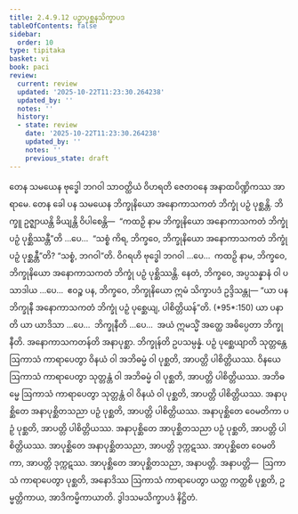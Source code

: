 ```yaml
---
title: 2.4.9.12 ပဉှာပုစ္ဆနသိက္ခာပဒ
tableOfContents: false
sidebar:
  order: 10
type: tipitaka
basket: vi
book: paci
review:
  current: review
  updated: '2025-10-22T11:23:30.264238'
  updated_by: ''
  notes: ''
  history:
  - state: review
    date: '2025-10-22T11:23:30.264238'
    updated_by: ''
    notes: ''
    previous_state: draft
---
```



<ReviewStatus review={frontmatter.review} showDetails={true} />

<HypothesisAnnotation frontmatter={frontmatter} />

<DynamicBreadcrumb />

<Division number="1219" book="paci" e="ch" v="2" p="460">

<Paragraph number="3509" book="paci">
တေန သမယေန ဗုဒ္ဓေါ ဘဂဝါ သာဝတ္ထိယံ ဝိဟရတိ ဇေတဝနေ အနာထပိဏ္ဍိကဿ အာရာမေ. တေန ခေါ ပန သမယေန ဘိက္ခုနိယော အနောကာသကတံ ဘိက္ခုံ ပဉှံ ပုစ္ဆန္တိ. ဘိက္ခူ ဥဇ္ဈာယန္တိ ခိယျန္တိ ဝိပါစေန္တိ—  “ကထဉှိ နာမ ဘိက္ခုနိယော အနောကာသကတံ ဘိက္ခုံ ပဉှံ ပုစ္ဆိဿန္တီ”တိ …ပေ…  “သစ္စံ ကိရ, ဘိက္ခဝေ, ဘိက္ခုနိယော အနောကာသကတံ ဘိက္ခုံ ပဉှံ ပုစ္ဆန္တီ”တိ? “သစ္စံ, ဘဂဝါ”တိ. ဝိဂရဟိ ဗုဒ္ဓေါ ဘဂဝါ …ပေ…  ကထဉှိ နာမ, ဘိက္ခဝေ, ဘိက္ခုနိယော အနောကာသကတံ ဘိက္ခုံ ပဉှံ ပုစ္ဆိဿန္တိ. နေတံ, ဘိက္ခဝေ, အပ္ပသန္နာနံ ဝါ ပသာဒါယ …ပေ…  ဧဝဉ္စ ပန, ဘိက္ခဝေ, ဘိက္ခုနိယော ဣမံ သိက္ခာပဒံ ဥဒ္ဒိသန္တု—
</Paragraph>

</Division>
<Division number="1220" book="paci" e="ch" v="2" p="460">

<Paragraph number="3510" book="paci">
<Emphasis>“ယာ ပန ဘိက္ခုနီ အနောကာသကတံ ဘိက္ခုံ ပဉှံ ပုစ္ဆေယျ, ပါစိတ္တိယန်”</Emphasis>တိ. (*95*:<Emphasis>150</Emphasis>)
</Paragraph>

</Division>
<Division number="1221" book="paci" e="ch" v="2" p="460">

<Paragraph number="3511" book="paci">
<Emphasis>ယာ ပနာ</Emphasis>တိ ယာ ယာဒိသာ …ပေ…  <Emphasis>ဘိက္ခုနီ</Emphasis>တိ …ပေ…  အယံ ဣမသ္မိံ အတ္ထေ အဓိပ္ပေတာ ဘိက္ခုနီတိ.
</Paragraph>

<Paragraph number="3512" book="paci">
<Emphasis>အနောကာသကတန်</Emphasis>တိ အနာပုစ္ဆာ. <Emphasis>ဘိက္ခုန်</Emphasis>တိ ဥပသမ္ပန္နံ. <Emphasis>ပဉှံ ပုစ္ဆေယျာ</Emphasis>တိ သုတ္တန္တေ ဩကာသံ ကာရာပေတွာ ဝိနယံ ဝါ အဘိဓမ္မံ ဝါ ပုစ္ဆတိ, အာပတ္တိ ပါစိတ္တိယဿ. ဝိနယေ ဩကာသံ ကာရာပေတွာ သုတ္တန္တံ ဝါ အဘိဓမ္မံ ဝါ ပုစ္ဆတိ, အာပတ္တိ ပါစိတ္တိယဿ. အဘိဓမ္မေ ဩကာသံ ကာရာပေတွာ သုတ္တန္တံ ဝါ ဝိနယံ ဝါ ပုစ္ဆတိ, အာပတ္တိ ပါစိတ္တိယဿ.
</Paragraph>

</Division>
<Division number="1222" book="paci" e="ch" v="2" p="461">

<Paragraph number="3513" book="paci">
အနာပုစ္ဆိတေ အနာပုစ္ဆိတသညာ ပဉှံ ပုစ္ဆတိ, အာပတ္တိ ပါစိတ္တိယဿ. အနာပုစ္ဆိတေ ဝေမတိကာ ပဉှံ ပုစ္ဆတိ, အာပတ္တိ ပါစိတ္တိယဿ. အနာပုစ္ဆိတေ အာပုစ္ဆိတသညာ ပဉှံ ပုစ္ဆတိ, အာပတ္တိ ပါစိတ္တိယဿ.
</Paragraph>

<Paragraph number="3514" book="paci">
အာပုစ္ဆိတေ အနာပုစ္ဆိတသညာ, အာပတ္တိ ဒုက္ကဋဿ. အာပုစ္ဆိတေ ဝေမတိကာ, အာပတ္တိ ဒုက္ကဋဿ. အာပုစ္ဆိတေ အာပုစ္ဆိတသညာ, အနာပတ္တိ.
</Paragraph>

</Division>
<Division number="1223" book="paci" e="ch" v="2" p="461">

<Paragraph number="3515" book="paci">
အနာပတ္တိ—  ဩကာသံ ကာရာပေတွာ ပုစ္ဆတိ, အနောဒိဿ ဩကာသံ ကာရာပေတွာ ယတ္ထ ကတ္ထစိ ပုစ္ဆတိ, ဥမ္မတ္တိကာယ, အာဒိကမ္မိကာယာတိ.

</Paragraph>
</Division>

<Paragraph number="3516" type="center" book="paci">
ဒွါဒသမသိက္ခာပဒံ နိဋ္ဌိတံ.
</Paragraph>